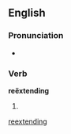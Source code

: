==English==

===Pronunciation===
* {{a|UK}} {{IPA|/ɹi.ɛksˈtɛndɪŋ/}}

===Verb===
'''reëxtending'''

# {{present participle of|[[reëxtend]]}}

[[Category:English terms spelled with Ë|reextending]]